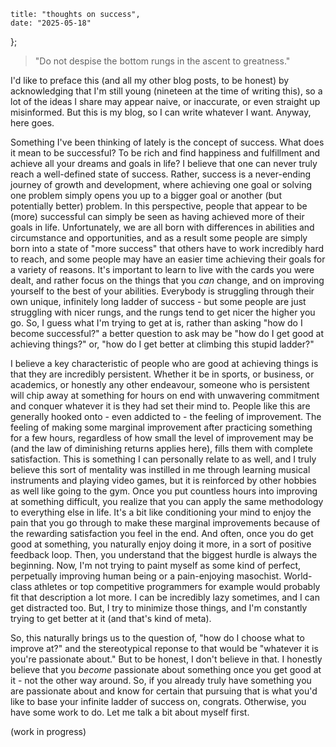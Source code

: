     title: "thoughts on success",
    date: "2025-05-18"
};

> "Do not despise the bottom rungs in the ascent to greatness."

I'd like to preface this (and all my other blog posts, to be honest) by acknowledging that
I'm still young (nineteen at the time of writing this), so a lot of the ideas I share may
appear naive, or inaccurate, or even straight up misinformed. But this is my blog, so I can write whatever
I want. Anyway, here goes.

Something I've been thinking of lately is the concept of success. What does it mean to be
successful? To be rich and find happiness and fulfillment and achieve all your dreams and goals in
life? I believe that one can never truly reach a well-defined state of success. Rather,
success is a never-ending journey of growth and development, where achieving one goal or
solving one problem simply opens you up to a bigger goal or another (but potentially better)
problem. In this perspective, people that appear to be (more) successful can simply be
seen as having achieved more of their goals in life. Unfortunately, we are all born with differences
in abilities and circumstance and opportunities, and as a result some people are simply born into
a state of "more success" that others have to work incredibly hard to reach, and some people may have
an easier time achieving their goals for a variety of reasons. It's important to learn to
live with the cards you were dealt, and rather focus on the things that you *can* change,
and on improving yourself to the best of your abilities. Everybody is struggling through their
own unique, infinitely long ladder of success - but some people are just struggling with
nicer rungs, and the rungs tend to get nicer the higher you go. So, I guess what I'm trying to get
at is, rather than asking "how do I become successful?" a better question to ask may be
"how do I get good at achieving things?" or, "how do I get better at climbing this stupid ladder?"

I believe a key characteristic of people who are good at achieving things is that they are incredibly
persistent. Whether it be in sports, or business, or academics, or honestly any other endeavour, someone
who is persistent will chip away at something for hours on end with unwavering commitment and conquer
whatever it is they had set their mind to. People like this are generally hooked onto - even addicted
to - the feeling of improvement. The feeling of making some marginal improvement after practicing
something for a few hours, regardless of how small the level of improvement may be (and the law of diminishing returns applies
here), fills them with complete satisfaction. This is something I can personally relate to as well, and I
truly believe this sort of mentality was instilled in me through learning musical instruments and playing
video games, but it is reinforced by other hobbies as well like going to the gym. Once you put countless
hours into improving at something difficult, you realize that you can apply
the same methodology to everything else in life. It's a bit like
conditioning your mind to enjoy the pain that you go through to make these marginal improvements
because of the rewarding satisfaction you feel in the end. And often, once you do get good at something,
you naturally enjoy doing it more, in a sort of positive feedback loop. Then, you understand that
the biggest hurdle is always the beginning. Now, I'm not trying to paint myself
as some kind of perfect, perpetually improving human being or a pain-enjoying masochist.
World-class athletes or top competitive programmers for example would probably fit that description
a lot more. I can be incredibly lazy sometimes, and I can get distracted too. But, I try to minimize
those things, and I'm constantly trying to get better at it (and that's kind of meta).

So, this naturally brings us to the question of, "how do I choose what to improve at?" and the
stereotypical reponse to that would be "whatever it is you're passionate about." But to be honest,
I don't believe in that. I honestly believe that you *become* passionate about something
once you get good at it - not the other way around. So, if you already truly have something you
are passionate about and know for certain that pursuing that is what you'd like to base your infinite
ladder of success on, congrats. Otherwise, you have some work to do. Let me talk a bit about myself
first.

(work in progress)
